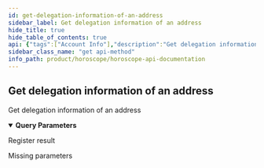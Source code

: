 ```yaml
---
id: get-delegation-information-of-an-address
sidebar_label: Get delegation information of an address
hide_title: true
hide_table_of_contents: true
api: {"tags":["Account Info"],"description":"Get delegation information of an address","parameters":[{"in":"query","name":"address","required":true,"description":"Address of account","schema":{"type":"string"}},{"in":"query","name":"chainId","required":true,"description":"Chain Id of network need to query","schema":{"type":"string","enum":["aura-testnet","serenity-testnet-001","halo-testnet-001","theta-testnet-001","osmo-test-4","evmos_9000-4","euphoria-1","cosmoshub-4"]}}],"responses":{"200":{"description":"Register result"},"422":{"description":"Missing parameters"}},"method":"get","path":"/v1/account-info/delegations","servers":[{"url":"//indexer.dev.aurascan.io:/api"}],"info":{"title":"Horoscope API Documentation","version":"1.0.0","description":"Indexer for multiple Cosmos Network"},"postman":{"name":"Get delegation information of an address","description":{"content":"Get delegation information of an address","type":"text/plain"},"url":{"path":["v1","account-info","delegations"],"host":["{{baseUrl}}"],"query":[{"disabled":false,"description":{"content":"(Required) Address of account","type":"text/plain"},"key":"address","value":""},{"disabled":false,"description":{"content":"(Required) Chain Id of network need to query","type":"text/plain"},"key":"chainId","value":""}],"variable":[]},"method":"GET"}}
sidebar_class_name: "get api-method"
info_path: product/horoscope/horoscope-api-documentation
---
```



## Get delegation information of an address



Get delegation information of an address

<details style={{"marginBottom":"1rem"}} data-collapsed={false} open={true}><summary style={{}}><strong>Query Parameters</strong></summary><div><ul><ParamsItem className={"paramsItem"} param={{"in":"query","name":"address","required":true,"description":"Address of account","schema":{"type":"string"}}}></ParamsItem><ParamsItem className={"paramsItem"} param={{"in":"query","name":"chainId","required":true,"description":"Chain Id of network need to query","schema":{"type":"string","enum":["aura-testnet","serenity-testnet-001","halo-testnet-001","theta-testnet-001","osmo-test-4","evmos_9000-4","euphoria-1","cosmoshub-4"]}}}></ParamsItem></ul></div></details><div><ApiTabs><TabItem label={"200"} value={"200"}><div>

Register result

</div><div></div></TabItem><TabItem label={"422"} value={"422"}><div>

Missing parameters

</div><div></div></TabItem></ApiTabs></div>
      